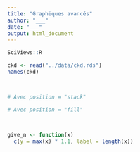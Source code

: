 ```yaml
---
title: "Graphiques avancés"
author: "___"
date: "___"
output: html_document
---
```


```r
SciViews::R
```

<!--% Utilisez le code suivant pour importer les données dans la variable `ckd`. -->

<!--# Note: les patients du jeu de données initial pour lesquels il y avait des données manquantes dans les variables facteurs ont été supprimés ici. -->

```r
ckd <- read("../data/ckd.rds")
names(ckd)
```

<!--# La signification des variables et les unités sont expliquée ici: https://archive.ics.uci.edu/ml/datasets/Chronic_Kidney_Disease -->

<!--% Réalisez un dénombrement par classe (`class`) des patients présentant ou non une maladie de l'artère coronaire (`cad`) en utilisant de la couleur. Décrivez votre graphique en maximum 5 phrases. -->

```r

```

<!--% Réalisez un dénombrement par classe (`class`) des patients présentant ou non des amas de cellules de pus (`pcc`) en utilisant de la couleur. Utilisez l'argument `position = "dodge"` Décrivez votre graphique en maximum 5 phrases. -->

```r

```

<!--% Réalisez deux graphiques du dénombrement de l’hypertension (`htn`) en distinguant par la couleur les patients présentant un diabète sucré (`dm`). Utilisez un graphique en facettes pour la classe de patients (`class`). Pour le premier graphique, utiliser l'argument `position = "stack"` (option par défaut). Pour le second graphique, utiliser l'argument `position = "fill"`.
Décrivez vos graphiques en maximum 5 phrases. Que constatez-vous au niveau de l'axe des ordonnées ? -->

```r
# Avec position = "stack"

```

```r
# Avec position = "fill"

```

<!--% Réalisez un graphique en barres de la moyenne de la concentration en urée sanguine (`bu`) en fonction de la classe (`class`). Décrivez votre graphique en maximum 5 phrases. -->

```r

```

<!--% Réalisez des boites de dispersion de la glycémie (`bgr`) en fonction de la classe (`class`). Décrivez-les en maximum 5 phrases. -->

```r

```

<!--% Réalisez des boites de dispersion de la concentration en sodium (`sod`) en fonction de la classe (`class`) et de l'hypertension (`htn`) en couleur. Indiquez le nombre d'observation sur votre graphiques. Décrivez le en maximum 5 phrases. -->

```r
give_n <- function(x)
  c(y = max(x) * 1.1, label = length(x)) 

```

<!--% Réalisez deux boites de dispersion, l'une représentant le nombre de globule blanc (`wc`) et l'autre le nombre de globule rouge (`rc`) en fonction de la classe (`class`). Ajoutez de la couleur en fonction de la classe. Assemblez ces deux graphiques sur une seule figure et décrivez-la en maximum 5 phrases. -->

```r

```

<!--% Réalisez et commentez deux graphiques originaux (un graphique en barre et une boite de dispersion) à partir du jeu de données `ckd`. -->

```r

```

```r

```
